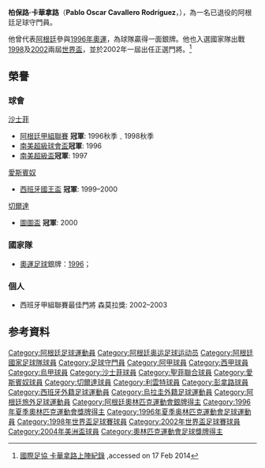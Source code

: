 {{noteTA
|T=zh-hk:柏保路·卡華拿路;
|1=zh-hk:柏保路;
|2=zh-hk:卡華拿路;
}}
{{Football player infobox
 | playername = 卡華拿路
 | image    = 
 | fullname = Pablo Oscar Cavallero Rodríguez 
 | nickname = 
 | dateofbirth = 1974年4月13日
 | cityofbirth = [[洛马斯-德萨莫拉)|洛馬斯-德薩莫拉]] 
 | countryofbirth = [[阿根廷|阿根廷]] 
 | height = {{height|m=1.84}}
 | currentclub  = 已退役 
 | position = [[守門員|守門員]] 
 | youthyears =  
 | youthclubs = {{flagicon|ARG}}[[萨斯菲尔德足球俱乐部|沙士菲]]
 | years1              = 1995–1998|clubs1 = {{flagicon|ARG}}[[萨斯菲尔德足球俱乐部|沙士菲]]    |caps1 = 15      |goals1 = 0
 | years2              = 1998–1999|clubs2 = →{{flagicon|ARG}}[[圣菲联合|聖菲聯合]]〔借用〕    |caps2 = 34      |goals2 = 0
 | years3              = 1999–2000|clubs3 = {{flagicon|ESP}}[[皇家西班牙人體育俱樂部|愛斯賓奴]]|caps3 = 26      |goals3 = 0
 | years4              = 2000–2004|clubs4 = {{flagicon|ESP}}[[維戈塞爾塔足球俱樂部|切爾達]]    |caps4 =121      |goals4 = 0
 | years5              = 2005–2008|clubs5 = {{flagicon|ESP}}[[萊萬特足球俱樂部|利雲特]]        |caps5 = 43      |goals5 = 0 
 | years6              = 2008–2009|clubs6 = {{flagicon|URU}}[[佩那罗尔足球俱乐部|彭拿路]]      |caps6 = 15      |goals6 = 0 
 | nationalyears1      = 1996–2004|nationalteam1 = {{fb|ARG}}                       | nationalcaps1 = 26 |nationalgoals1 = 0<ref>[http://www.national-football-teams.com/player/313/Pablo_Cavallero.html national-football-teams.com Pablo Cavallero statistics]{{en}},accessed on 17 Feb 2014</ref>
}}
{{MedalTop}}
{{MedalCountry|{{ARG}}}}
{{MedalSport|男子[[足球|足球]]}}
{{MedalSilver|[[1996年夏季奧林匹克運動會|1996年亞特蘭大]]|[[1996年夏季奧林匹克運動會足球比賽|隊際]]}}
{{MedalBottom}}

'''柏保路·卡華拿路'''（'''Pablo Oscar Cavallero Rodríguez'''，{{bd|1974年|4月13日||}}），為一名已退役的阿根廷足球守門員。

他曾代表[[阿根廷國家足球隊|阿根廷]]參與[[1996年夏季奥林匹克运动会足球比赛|1996年奧運]]，為球隊贏得一面銀牌。他也入選國家隊出戰[[1998年世界盃足球賽|1998]]及[[2002年世界盃足球賽|2002]]兩屆[[世界盃|世界盃]]，並於2002年一屆出任正選門將。<ref>[http://www.fifa.com/worldfootball/statisticsandrecords/players/player=153951/index.html 國際足協 卡華拿路上陣紀錄] {{Wayback|url=http://www.fifa.com/worldfootball/statisticsandrecords/players/player=153951/index.html |date=20150608034204 }}{{en}},accessed on 17 Feb 2014</ref>

== 榮譽 ==
===球會===
;[[萨斯菲尔德足球俱乐部|沙士菲]]
* [[阿根廷足球甲级联赛|阿根廷甲組聯賽]] '''冠軍''': 1996秋季﹑1998秋季
* [[南美超級球會盃|南美超級球會盃]]'''冠軍''': 1996
* [[南美优胜者杯|南美超級盃]]'''冠軍''': 1997

;[[皇家西班牙人體育俱樂部|愛斯賓奴]]
* [[西班牙國王盃|西班牙國王盃]] '''冠軍''': 1999–2000
 
;[[維戈塞爾塔足球俱樂部|切爾達]]
* [[欧洲足联国际托托杯|圖圖盃]] '''冠軍''': 2000


===國家隊===
* [[夏季奥林匹克运动会足球比赛|奧運足球]]銀牌：[[1996年夏季奥林匹克运动会足球比赛|1996]]；  


===個人===
* 西班牙甲組聯賽最佳門將 森莫拉獎: 2002–2003

== 参考資料 ==
{{reflist}}

{{Navboxes
|title = 阿根廷隊參賽名單
|titlestyle =background:#75AADB; color:#FFF;
|list1=	
<span></span>
{{1996年奧運會男子足球阿根廷參賽名單}}
{{1998年世界盃足球賽阿根廷參賽名單}}
{{2002年世界盃足球賽阿根廷參賽名單}}
{{2004年美洲國家盃足球賽阿根廷參賽名單}}
}}

{{DEFAULTSORT:Cavallero, Pablo}}
[[Category:阿根廷足球運動員|Category:阿根廷足球運動員]]
[[Category:阿根廷奥运足球运动员|Category:阿根廷奥运足球运动员]]
[[Category:阿根廷國家足球隊球員|Category:阿根廷國家足球隊球員]]
[[Category:足球守門員|Category:足球守門員]]
[[Category:阿甲球員|Category:阿甲球員]]
[[Category:西甲球員|Category:西甲球員]]
[[Category:烏甲球員|Category:烏甲球員]]
[[Category:沙士菲球員|Category:沙士菲球員]]
[[Category:聖菲聯合球員|Category:聖菲聯合球員]]
[[Category:愛斯賓奴球員|Category:愛斯賓奴球員]]
[[Category:切爾達球員|Category:切爾達球員]]
[[Category:利雲特球員|Category:利雲特球員]]
[[Category:彭拿路球員|Category:彭拿路球員]]
[[Category:西班牙外籍足球運動員|Category:西班牙外籍足球運動員]]
[[Category:烏拉圭外籍足球運動員|Category:烏拉圭外籍足球運動員]]
[[Category:阿根廷旅外足球運動員|Category:阿根廷旅外足球運動員]]
[[Category:阿根廷奧林匹克運動會銀牌得主|Category:阿根廷奧林匹克運動會銀牌得主]]
[[Category:1996年夏季奧林匹克運動會獎牌得主|Category:1996年夏季奧林匹克運動會獎牌得主]]
[[Category:1996年夏季奥林匹克運動會足球運動員|Category:1996年夏季奥林匹克運動會足球運動員]]
[[Category:1998年世界盃足球賽球員|Category:1998年世界盃足球賽球員]]
[[Category:2002年世界盃足球賽球員|Category:2002年世界盃足球賽球員]]
[[Category:2004年美洲盃球員|Category:2004年美洲盃球員]]
[[Category:奧林匹克運動會足球獎牌得主|Category:奧林匹克運動會足球獎牌得主]]